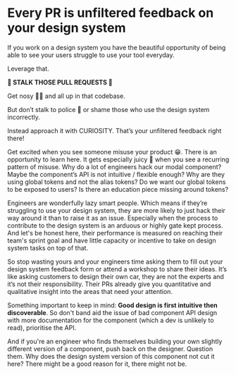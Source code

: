
<Helmet>
  <title>PRs are unfiltered feedback on your design system | Alizeh Khan</title>
</Helmet>

<Container>

# Every PR is unfiltered feedback on your design system

If you work on a design system you have the beautiful opportunity of being able to see your users struggle to use your tool everyday.

Leverage that.

**👀 STALK THOSE PULL REQUESTS 👀**

Get nosy 👃🏼 and all up in that codebase.

But don’t stalk to police 🚓 or shame those who use the design system incorrectly.

Instead approach it with CURIOSITY. That’s your unfiltered feedback right there!

Get excited when you see someone misuse your product 😁. There is an opportunity to learn here. It gets especially juicy 🧃 when you see a recurring pattern of misuse. Why do a lot of engineers hack our modal component? Maybe the component’s API is not intuitive / flexible enough? Why are they using global tokens and not the alias tokens? Do we want our global tokens to be exposed to users? Is there an education piece missing around tokens?

Engineers are wonderfully lazy smart people. Which means if they’re struggling to use your design system, they are more likely to just hack their way around it than to raise it as an issue. Especially when the process to contribute to the design system is an arduous or highly gate kept process. And let's be honest here, their performance is measured on reaching their team's sprint goal and have little capacity or incentive to take on design system tasks on top of that.

So stop wasting yours and your engineers time asking them to fill out your design system feedback form or attend a workshop to share their ideas. It’s like asking customers to design their own car, they are not the experts and it’s not their responsibility. Their PRs already give you quantitative and qualitative insight into the areas that need your attention.

Something important to keep in mind: **Good design is first intuitive then discoverable**. So don't band aid the issue of bad component API design with more documentation for the component (which a dev is unlikely to read), prioritise the API.

And if you're an engineer who finds themselves building your own slightly different version of a component, push back on the designer. Question them. Why does the design system version of this component not cut it here? There might be a good reason for it, there might not be.

</Container>
